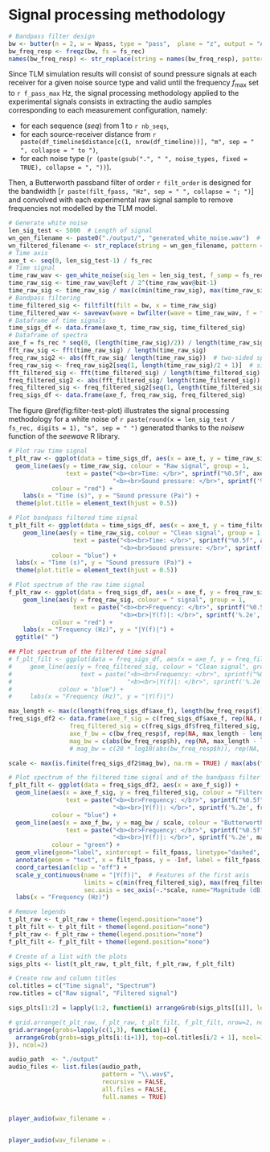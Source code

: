 # Signal processing methodology


``` r
# Bandpass filter design
bw <- butter(n = 2, w = Wpass, type = "pass",  plane = "z", output = "Arma")
bw_freq_resp <- freqz(bw, fs = fs_rec)
names(bw_freq_resp) <- str_replace(string = names(bw_freq_resp), pattern = "w", replacement = "f")
```

Since TLM simulation results will consist of sound pressure signals at each receiver for a given noise source type and valid until the frequency *f*~max~ set to `r f_pass_max` Hz, the signal processing methodology applied to the experimental signals consists in extracting the audio samples corresponding to each measurement configuration, namely:

* for each sequence (*seq*) from 1 to `r nb_seqs`,
* for each source-receiver distance from `r paste(df_timeline$distance[c(1, nrow(df_timeline))], "m", sep = " ", collapse = " to ")`,
* for each noise type (`r (paste(gsub(".", " ", noise_types, fixed = TRUE), collapse = ", "))`).

Then, a Butterworth passband filter of order `r filt_order` is designed for the bandwidth [`r paste(filt_fpass, "Hz", sep = " ", collapse = "; ")`] and convolved with each experimental raw signal sample to remove frequencies not modelled by the TLM model.

``` r
# Generate white noise
len_sig_test <- 5000  # Length of signal
wn_gen_filename <- paste0("./output/", "generated_white_noise.wav")  # Name of the generated audio file for the test noise
wn_filtered_filename <- str_replace(string = wn_gen_filename, pattern = "generated", replacement = "filtered")
# Time axis
axe_t <- seq(0, len_sig_test-1) / fs_rec
# Time signal
time_raw_wav <- gen_white_noise(sig_len = len_sig_test, f_samp = fs_rec, out_wav_filename = wn_gen_filename)
time_raw_sig <- time_raw_wav@left / 2^(time_raw_wav@bit-1)
time_raw_sig <- time_raw_sig / max(c(min(time_raw_sig), max(time_raw_sig))) # Normalize signal between -1 and 1
# Bandpass filtering
time_filtered_sig <- filtfilt(filt = bw, x = time_raw_sig)
time_filtered_wav <- savewav(wave = bwfilter(wave = time_raw_wav, f = fs_rec, channel = 1, n = filt_order, bandpass = TRUE, from = filt_fpass[1], to = filt_fpass[2], listen = FALSE, output = "matrix"), f = fs_rec, channel = 1, filename = paste0("./output/", "filtered_white_noise.wav"))
# Dataframe of time signals
time_sigs_df <- data.frame(axe_t, time_raw_sig, time_filtered_sig)
# Dataframe of spectra
axe_f = fs_rec * seq(0, (length(time_raw_sig)/2)) / length(time_raw_sig)
fft_raw_sig <- fft(time_raw_sig) / length(time_raw_sig)
freq_raw_sig2 <- abs(fft_raw_sig/ length(time_raw_sig))  # two-sided spectrum
freq_raw_sig <- freq_raw_sig2[seq(1, length(time_raw_sig)/2 + 1)]  # single-sided spectrum
fft_filtered_sig <- fft(time_filtered_sig) / length(time_filtered_sig)
freq_filtered_sig2 <- abs(fft_filtered_sig/ length(time_filtered_sig))  # two-sided spectrum
freq_filtered_sig <- freq_filtered_sig2[seq(1, length(time_filtered_sig)/2 + 1)]  # single-sided spectrum
freq_sigs_df <- data.frame(axe_f, freq_raw_sig, freq_filtered_sig)
```

The figure \@ref(fig:filter-test-plot) illustrates the signal processing methodology for a white noise of `r paste(round(x = len_sig_test / fs_rec, digits = 1), "s", sep = " ")` generated thanks to the *noisew* function of the *seewave* R library.

``` r
# Plot raw time signal
t_plt_raw <- ggplot(data = time_sigs_df, aes(x = axe_t, y = time_raw_sig)) +
  geom_line(aes(y = time_raw_sig, colour = "Raw signal", group = 1,
                text = paste("<b><br>Time: </br>", sprintf("%0.5f", axe_t), " s</b>",
                             "<b><br>Sound pressure: </br>", sprintf('%.2e', time_raw_sig), " Pa</b>")),
            colour = "red") +
    labs(x = "Time (s)", y = "Sound pressure (Pa)") +
  theme(plot.title = element_text(hjust = 0.5))

# Plot bandpass filtered time signal
t_plt_filt <- ggplot(data = time_sigs_df, aes(x = axe_t, y = time_filtered_sig)) +
    geom_line(aes(y = time_raw_sig, colour = "Clean signal", group = 1,
                  text = paste("<b><br>Time: </br>", sprintf("%0.5f", axe_t), " s</b>",
                               "<b><br>Sound pressure: </br>", sprintf('%.2e', time_filtered_sig), " Pa</b>")),
            colour = "blue") +
  labs(x = "Time (s)", y = "Sound pressure (Pa)") +
  theme(plot.title = element_text(hjust = 0.5))

# Plot spectrum of the raw time signal
f_plt_raw <- ggplot(data = freq_sigs_df, aes(x = axe_f, y = freq_raw_sig)) +
    geom_line(aes(y = freq_raw_sig, colour = " signal", group = 1,
                  text = paste("<b><br>Frequency: </br>", sprintf("%0.5f", axe_f), " Hz</b>",
                               "<b><br>|Y(f)|: </br>", sprintf('%.2e', freq_raw_sig), "</b>")),
            colour = "red") +
    labs(x = "Frequency (Hz)", y = "|Y(f)|") + 
  ggtitle(" ")

## Plot spectrum of the filtered time signal
# f_plt_filt <- ggplot(data = freq_sigs_df, aes(x = axe_f, y = freq_filtered_sig)) +
#     geom_line(aes(y = freq_filtered_sig, colour = "Clean signal", group = 1,
#                   text = paste("<b><br>Frequency: </br>", sprintf("%0.5f", axe_f), " Hz</b>",
#                                "<b><br>|Y(f)|: </br>", sprintf('%.2e', freq_filtered_sig), "</b>")),
#             colour = "blue") +
#     labs(x = "Frequency (Hz)", y = "|Y(f)|")

max_length <- max(c(length(freq_sigs_df$axe_f), length(bw_freq_resp$f)))
freq_sigs_df2 <- data.frame(axe_f_sig = c(freq_sigs_df$axe_f, rep(NA, max_length - length(freq_sigs_df$axe_f))), 
                 freq_filtered_sig = c(freq_sigs_df$freq_filtered_sig, rep(NA, max_length - length(freq_sigs_df$freq_filtered_sig))), 
                 axe_f_bw = c(bw_freq_resp$f, rep(NA, max_length - length(bw_freq_resp$f))), 
                 mag_bw = c(abs(bw_freq_resp$h), rep(NA, max_length - length(bw_freq_resp$h))))
                 # mag_bw = c(20 * log10(abs(bw_freq_resp$h)), rep(NA, max_length - length(bw_freq_resp$f))))

scale <- max(is.finite(freq_sigs_df2$mag_bw), na.rm = TRUE) / max(abs(freq_sigs_df2$freq_filtered_sig), na.rm = TRUE)

# Plot spectrum of the filtered time signal and of the bandpass filter
f_plt_filt <- ggplot(data = freq_sigs_df2, aes(x = axe_f_sig)) +
  geom_line(aes(x = axe_f_sig, y = freq_filtered_sig, colour = "Filtered signal", group = 1, 
                text = paste("<b><br>Frequency: </br>", sprintf("%0.5f", axe_f_sig), " Hz</b>",
                             "<b><br>|Y(f)|: </br>", sprintf('%.2e', freq_filtered_sig), "</b>")), 
            colour = "blue") +
  geom_line(aes(x = axe_f_bw, y = mag_bw / scale, colour = "Butterworth filter", group = 1, 
                text = paste("<b><br>Frequency: </br>", sprintf("%0.5f", axe_f_bw), " Hz</b>",
                             "<b><br>|Y(f)|: </br>", sprintf('%.2e', mag_bw), "</b>")), 
            colour = "green") + 
  geom_vline(geom="label", xintercept = filt_fpass, linetype="dashed", color = "violet", linewidth = 1) +
  annotate(geom = "text", x = filt_fpass, y = -Inf, label = filt_fpass, size = 3, color = "violet", lineheight = .1, hjust = .05, vjust = .5, angle = 90) + 
  coord_cartesian(clip = "off") + 
  scale_y_continuous(name = "|Y(f)|",  # Features of the first axis
                     limits = c(min(freq_filtered_sig), max(freq_filtered_sig)), 
                     sec.axis = sec_axis(~.*scale, name="Magnitude (dB)")) +  # Features of the second axis
  labs(x = "Frequency (Hz)")

# Remove legends
t_plt_raw <- t_plt_raw + theme(legend.position="none")
t_plt_filt <- t_plt_filt + theme(legend.position="none")
f_plt_raw <- f_plt_raw + theme(legend.position="none")
f_plt_filt <- f_plt_filt + theme(legend.position="none")

# Create of a list with the plots
sigs_plts <- list(t_plt_raw, t_plt_filt, f_plt_raw, f_plt_filt)

# Create row and column titles
col.titles = c("Time signal", "Spectrum")
row.titles = c("Raw signal", "Filtered signal")

sigs_plts[1:2] = lapply(1:2, function(i) arrangeGrob(sigs_plts[[i]], left=row.titles[i]))

# grid.arrange(t_plt_raw, f_plt_raw, t_plt_filt, f_plt_filt, nrow=2, ncol=2)
grid.arrange(grobs=lapply(c(1,3), function(i) {
  arrangeGrob(grobs=sigs_plts[i:(i+1)], top=col.titles[i/2 + 1], ncol=1)
}), ncol=2)
```


```r
audio_path  <- "./output"
audio_files <- list.files(audio_path, 
                          pattern = "\\.wav$",
                          recursive = FALSE,
                          all.files = FALSE,
                          full.names = TRUE)
```

::: {}
::: {.column width="10%"}
:::
::: {.column width="40%"}
```r
player_audio(wav_filename = audio_files[str_detect(string = audio_files, pattern = "generated")], player_title = "Play generated white noise signal.")
```
:::
::: {.column width="5%"}
:::
::: {.column width="40%"}
```r
player_audio(wav_filename = audio_files[str_detect(string = audio_files, pattern = "filtered")], player_title = "Play filtered white noise signal.")
```
:::
::: {.column width="5%"}
:::
:::